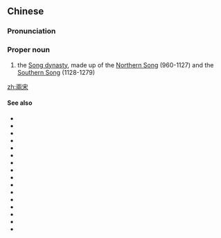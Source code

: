 {{also|两宋}}
==Chinese==
{{zh-forms|s=两宋}}

===Pronunciation===
{{zh-pron
|m=Liǎng-Sòng
|c=loeng5 sung3
|cat=propn
}}

===Proper noun===
{{zh-proper noun}}

# the [[w:Song dynasty|Song dynasty]], made up of the [[w:Northern Song|Northern Song]] (960-1127) and the [[w:Southern Song|Southern Song]] (1128-1279)

[[zh:兩宋]]

====See also====
* {{zh-l|夏商周}}
* {{zh-l|春秋|tr=Chūnqiū}}
* {{zh-l|戰國}}
* {{zh-l|秦漢}}
* {{zh-l|兩漢}}
* {{zh-l|三國}}
* {{zh-l|兩晉}}
* {{zh-l|十六國}}
* {{zh-l|南北朝|tr=Nánběicháo}}
* {{zh-l|隋唐}}
* {{zh-l|五代十國}}
* {{zh-l|宋元}}
* {{zh-l|遼金}}
* {{zh-l|西夏}}
* {{zh-l|明清}}
* {{zh-l|晚清}}